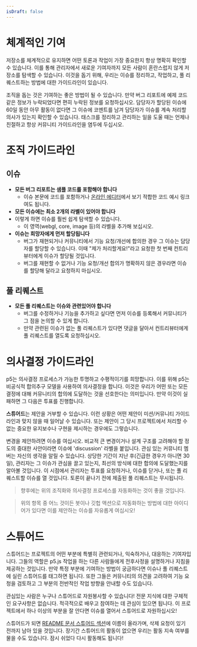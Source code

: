 ```yaml
---
isDraft: false
---
```

# 체계적인 기여

저장소를 체계적으로 유지하면 어떤 토론과 작업이 가장 중요한지 항상 명확히 확인할 수 있습니다. 이를 통해 관리자에서 새로운 기여자까지 모든 사람이 혼란스럽지 않게 저장소를 탐색할 수 있습니다. 이것을 돕기 위해, 우리는 이슈를 정리하고, 작업하고, 풀 리퀘스트하는 방법에 대한 가이드라인이 있습니다.

조직을 돕는 것은 기여하는 좋은 방법이 될 수 있습니다. 만약 버그 리포트에 예제 코드 같은 정보가 누락되었다면 편히 누락된 정보를 요청하십시오. 담당자가 할당된 이슈에 60일 동안 아무 활동이 없다면 그 이슈에 코멘트를 남겨 담당자가 이슈를 계속 처리할 의사가 있는지 확인할 수 있습니다. 태스크를 정리하고 관리하는 일을 도울 때는 언제나 친절하고 항상 커뮤니티 가이드라인을 염두에 두십시오.

# 조직 가이드라인

## 이슈

* **모든 버그 리포트는 샘플 코드를 포함해야 합니다**
  * 이슈 본문에 코드를 포함하거나 [온라인 에디터](editor.p5js.org)에서 보기 적합한 코드 예시 링크여도 됩니다.
* **모든 이슈에는 최소 2개의 라벨이 있어야 합니다**
* 이렇게 하면 이슈를 훨씬 쉽게 탐색할 수 있습니다.
  * 이 영역(webgl, core, image 등)의 라벨을 추가해 보십시오.
* **이슈는 희망자에게 먼저 할당됩니다**
  * 버그가 재현되거나 커뮤니티에서 기능 요청/개선에 합의한 경우 그 이슈는 담당자를 할당할 수 있습니다. 이때 "제가 처리할게요!"라고 요청한 첫 번째 컨트리뷰터에게 이슈가 할당될 것입니다.
  * 버그를 재현할 수 없거나 기능 요청/개선 합의가 명확하지 않은 경우라면 이슈를 할당해 달라고 요청하지 마십시오.

## 풀 리퀘스트

* **모든 풀 리퀘스트는 이슈와 관련있어야 합니다**
  * 버그를 수정하거나 기능을 추가하고 싶다면 먼저 이슈를 등록해서 커뮤니티가 그 점을 논의할 수 있게 합니다.
  * 만약 관련된 이슈가 없는 풀 리퀘스트가 있다면 댓글을 달아서 컨트리뷰터에게 풀 리퀘스트를 열도록 요청하십시오.

# 의사결정 가이드라인

p5는 의사결정 프로세스가 가능한 투명하고 수평적이기를 희망합니다. 이를 위해 p5는 비공식적 합의추구 모델을 사용하여 의사결정을 합니다. 이것은 우리가 어떤 또는 모든 결정에 대해 커뮤니티의 합의에 도달하는 것을 선호한다는 의미입니다. 만약 이것이 실패하면 그 다음은 투표를 진행합니다.

**스튜어드**는 제안을 거부할 수 있습니다. 이런 상황은 어떤 제안이 미션/커뮤니티 가이드라인과 맞지 않을 때 일어날 수 있습니다. 또는 제안이 그 당시 프로젝트에서 처리할 수 없는 중요한 유지보수나 구현을 제시하는 경우에도 그렇습니다.

변경을 제안하려면 이슈를 여십시오. 비교적 큰 변경이거나 설계 구조를 고려해야 할 정도의 중대한 사안이라면 이슈에 'discussion' 라벨을 붙입니다. 관심 있는 커뮤니티 멤버는 자신의 생각을 알릴 수 있습니다. 상당한 기간이 지난 후(긴급한 경우가 아니면 30일), 관리자는 그 이슈가 관심을 끌고 있는지, 최선의 방식에 대한 합의에 도달했는지를 알아볼 것입니다. 이 시점에서 관리자는 투표를 요청하거나, 이슈를 닫거나, 또는 풀 리퀘스트할 이슈를 열 것입니다. 토론이 끝나기 전에 제출된 풀 리퀘스트는 무시됩니다.

> 향후에는 위의 조직화와 의사결정 프로세스를 자동화하는 것이 좋을 것입니다.

> 위의 항목 중 어느 것이든 봇이나 깃헙 액션으로 자동화하는 방법에 대한 아이디어가 있다면 이를 제안하는 이슈를 자유롭게 여십시오!

# 스튜어드

스튜어드는 프로젝트의 어떤 부분에 특별히 관련되거나, 익숙하거나, 대응하는 기여자입니다. 그들의 역할은 p5.js 작업을 하는 다른 사람들에게 전후사정을 설명하거나 지침을 제공하는 것입니다. 만약 특정 부분에 기여하는 방법이 궁금하다면 이슈나 풀 리퀘스트에 실린 스튜어드를 태그하면 됩니다. 또한 그들은 커뮤니티의 의견을 고려하여 기능 요청을 검토하고 그 부분의 전반적인 작업 방향을 안내할 수도 있습니다.

관심있는 사람은 누구나 스튜어드로 자원봉사할 수 있습니다! 전문 지식에 대한 구체적인 요구사항은 없습니다. 적극적으로 배우고 참여하는 데 관심이 있으면 됩니다. 이 프로젝트에서 하나 이상의 부분을 잘 안다면 이슈를 열어서 스튜어드로 자원하십시오!

스튜어드가 되면 [README 문서 스튜어드 섹션](https://github.com/processing/p5.js#stewards)에 이름이 올라가며, 삭제 요청이 있기 전까지 남아 있을 것입니다. 장기간 스튜어드의 활동이 없으면 우리는 활동 지속 여부를 물을 수도 있습니다. 잠시 쉬었다 다시 활동해도 됩니다!
